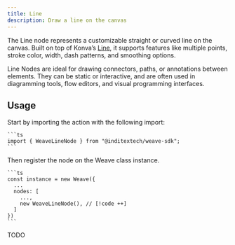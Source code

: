 ```yaml
---
title: Line
description: Draw a line on the canvas
---
```



The Line node represents a customizable straight or curved line on the canvas.
Built on top of Konva’s [Line](https://konvajs.org/api/Konva.Line.html), it supports
features like multiple points, stroke color, width, dash patterns, and smoothing
options.

Line Nodes are ideal for drawing connectors, paths, or annotations between elements.
They can be static or interactive, and are often used in diagramming tools,
flow editors, and visual programming interfaces.

## Usage

<Accordions className="bg-transparent">
  <Accordion title="1. Import the node" id="import-node">
    Start by importing the action with the following import:

    ```ts
    import { WeaveLineNode } from "@inditextech/weave-sdk";
    ```

  </Accordion>
  <Accordion title="2. Register the node" id="register-node">
    Then register the node on the Weave class instance.

    ```ts
    const instance = new Weave({
      ...
      nodes: [
        ...,
        new WeaveLineNode(), // [!code ++]
      ]
    })
    ```

  </Accordion>
  <Accordion title="3. Use the node" id="use-the-node">
    TODO

  </Accordion>
</Accordions>
